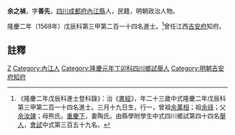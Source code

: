 {{明清人物信息框
| 姓名 = 余之禎
| 原名 =
| 圖片名稱= 
| 圖片大小 =
| 圖片說明 = 
| 最高職務 = 江西吉安府知府
| 國家 = 大明 
| 爵位 =
| 籍貫 = [[四川|四川]][[成都府|成都府]][[內江縣|內江縣]]
| 族裔 = 
| 字號 = 
| 諡號 =
| 出生日期 = 三月十九日
| 出生地點 =
| 逝世日期 = 卒年不詳 
| 逝世地點 =
| 墓葬 =
| 配偶 = 陶氏
| 親屬 = 曾祖[[余萬相|余萬相]]，祖[[余祿|余祿]]，父[[余汝諫|余汝諫]]，母熊氏
| 出身 =
* 隆慶二年戊辰科同進士出身
| 經歷 =
| 著作 =  
*《吉安府志》三十六卷
}}
'''余之禎'''{{BD|1546年||？年||Yu}}，字'''善先'''，[[四川|四川]][[成都府|成都府]][[內江縣|內江縣]]人，民籍，明朝政治人物。

隆慶二年（1568年）戊辰科第三甲第二百一十四名進士。<ref>《隆慶二年戊辰科進士登科錄》：治《[[書經|書經]]》，年二十三歲中式隆慶二年戊辰科第三甲第二百一十四名進士。三月十九日生，行一，曾祖[[余萬相|余萬相]]；祖[[余祿|余祿]]；父[[余汝諫|余汝諫]]；母熊氏。[[重慶下|重慶下]]，妻陶氏。由縣學附學生中式四川鄉試第四十四名[[舉人|舉人]]，[[會試|會試]]中式第三百五十九名。</ref>曾任江西[[吉安府|吉安府]]知府。

==註釋==
{{reflist}}

{{明朝人物小作品}}
{{隆慶二年戊辰科殿试金榜}}

{{Authority control}}

{{DEFAULTSORT:Yu余}}
[[Category:余姓|Z]]
[[Category:內江人|Category:內江人]]
[[Category:隆慶元年丁卯科四川鄉試舉人|Category:隆慶元年丁卯科四川鄉試舉人]]
[[Category:明朝吉安府知府|Category:明朝吉安府知府]]
